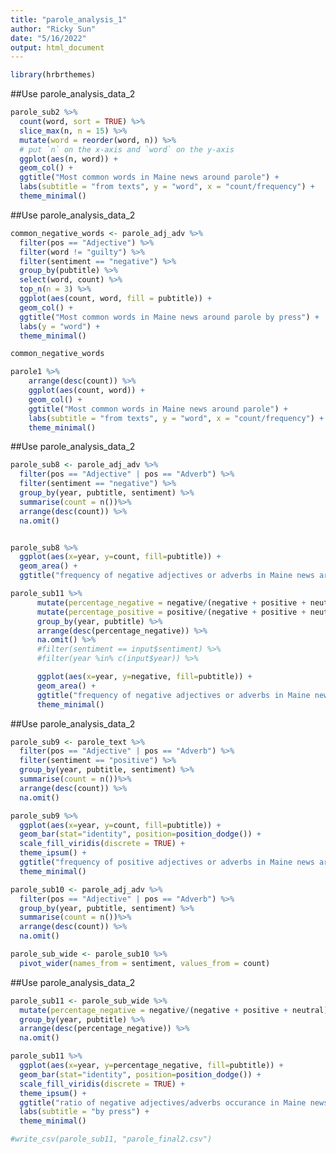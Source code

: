 ```yaml
---
title: "parole_analysis_1"
author: "Ricky Sun"
date: "5/16/2022"
output: html_document
---
```


```r
library(hrbrthemes)
```


##Use parole_analysis_data_2

```r
parole_sub2 %>%
  count(word, sort = TRUE) %>%
  slice_max(n, n = 15) %>%
  mutate(word = reorder(word, n)) %>%
  # put `n` on the x-axis and `word` on the y-axis
  ggplot(aes(n, word)) +
  geom_col() +
  ggtitle("Most common words in Maine news around parole") +
  labs(subtitle = "from texts", y = "word", x = "count/frequency") +
  theme_minimal()
```


##Use parole_analysis_data_2

```r
common_negative_words <- parole_adj_adv %>%
  filter(pos == "Adjective") %>%
  filter(word != "guilty") %>%
  filter(sentiment == "negative") %>%
  group_by(pubtitle) %>%
  select(word, count) %>%
  top_n(n = 3) %>%
  ggplot(aes(count, word, fill = pubtitle)) +
  geom_col() +
  ggtitle("Most common words in Maine news around parole by press") +
  labs(y = "word") +
  theme_minimal()

common_negative_words
```

```r
parole1 %>%
    arrange(desc(count)) %>%
    ggplot(aes(count, word)) +
    geom_col() +
    ggtitle("Most common words in Maine news around parole") +
    labs(subtitle = "from texts", y = "word", x = "count/frequency") +
    theme_minimal()
```

##Use parole_analysis_data_2

```r
parole_sub8 <- parole_adj_adv %>%
  filter(pos == "Adjective" | pos == "Adverb") %>%
  filter(sentiment == "negative") %>%
  group_by(year, pubtitle, sentiment) %>%
  summarise(count = n())%>%
  arrange(desc(count)) %>%
  na.omit()


parole_sub8 %>%
  ggplot(aes(x=year, y=count, fill=pubtitle)) +
  geom_area() +
  ggtitle("frequency of negative adjectives or adverbs in Maine news around parole by press") 
```

```r
parole_sub11 %>%
      mutate(percentage_negative = negative/(negative + positive + neutral)) %>%
      mutate(percentage_positive = positive/(negative + positive + neutral)) %>%
      group_by(year, pubtitle) %>%
      arrange(desc(percentage_negative)) %>%
      na.omit() %>%
      #filter(sentiment == input$sentiment) %>%
      #filter(year %in% c(input$year)) %>%

      ggplot(aes(x=year, y=negative, fill=pubtitle)) +
      geom_area() +
      ggtitle("frequency of negative adjectives or adverbs in Maine news around parole by press") +
      theme_minimal()
```




##Use parole_analysis_data_2

```r
parole_sub9 <- parole_text %>%
  filter(pos == "Adjective" | pos == "Adverb") %>%
  filter(sentiment == "positive") %>%
  group_by(year, pubtitle, sentiment) %>%
  summarise(count = n())%>%
  arrange(desc(count)) %>%
  na.omit()

parole_sub9 %>%
  ggplot(aes(x=year, y=count, fill=pubtitle)) +
  geom_bar(stat="identity", position=position_dodge()) +
  scale_fill_viridis(discrete = TRUE) +
  theme_ipsum() +
  ggtitle("frequency of positive adjectives or adverbs in Maine news around parole by press") +
  theme_minimal()
```

```r
parole_sub10 <- parole_adj_adv %>%
  filter(pos == "Adjective" | pos == "Adverb") %>%
  group_by(year, pubtitle, sentiment) %>%
  summarise(count = n())%>%
  arrange(desc(count)) %>%
  na.omit()
```

```r
parole_sub_wide <- parole_sub10 %>%
  pivot_wider(names_from = sentiment, values_from = count)
```


##Use parole_analysis_data_2

```r
parole_sub11 <- parole_sub_wide %>%
  mutate(percentage_negative = negative/(negative + positive + neutral)) %>%
  group_by(year, pubtitle) %>%
  arrange(desc(percentage_negative)) %>%
  na.omit()

parole_sub11 %>%
  ggplot(aes(x=year, y=percentage_negative, fill=pubtitle)) +
  geom_bar(stat="identity", position=position_dodge()) +
  scale_fill_viridis(discrete = TRUE) +
  theme_ipsum() +
  ggtitle("ratio of negative adjectives/adverbs occurance in Maine news around parole") +
  labs(subtitle = "by press") +
  theme_minimal()

#write_csv(parole_sub11, "parole_final2.csv")
```









